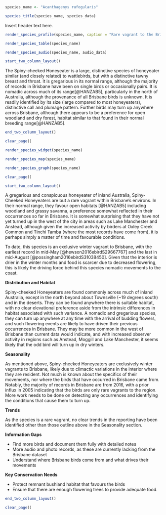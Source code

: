 ```r
species_name <- "Acanthagenys rufogularis"
```

```r
species_title(species_name, species_data)
```

Insert header text here.

```r
render_species_profile(species_name, caption = "Rare vagrant to the Brisbane region, with only a handful of records, all in winter months indicating seasonal movements. Common throughout the interior of Australia but rarely makes it to the coast.")
```

```r
render_species_table(species_name)
```

```r
render_species_audio(species_name, audio_data)
```

```r
start_two_column_layout()
```

The Spiny-cheeked Honeyeater is a large, distinctive species of honeyeater similar (and closely related) to wattlebirds, but with a distinctive tawny breast and throat. It is gregarious in its normal range, although the majority of records in Brisbane have been on single birds or occasionally pairs. It is nomadic across much of its range[@HANZAB5], particularly in the north of Australia, although the provenance of all Brisbane birds is unknown. It is readily identified by its size (large compared to most honeyeaters), distinctive call and plumage pattern. Further birds may turn up anywhere across Brisbane, although there appears to be a preference for open woodland and dry forest, habitat similar to that found in their normal breeding range[@HANZAB5].

```r
end_two_column_layout()
```

```r
clear_page()
```

```r
render_species_widget(species_name)
```

```r
render_species_map(species_name)
```

```r
render_species_graph(species_name)
```

```r
clear_page()
```

```r
start_two_column_layout()
```

A gregarious and conspicuous honeyeater of inland Australia, Spiny-Cheeked Honeyeaters are but a rare vagrant within Brisbane's environs. In their normal range, they favour open habitats [@HANZAB5] including woodland and grassy savanna, a preference somewhat reflected in their occurrences so far in Brisbane. It is somewhat surprising that they have not yet turned up in the west of the city in areas such as Lake Manchester and Anstead, although given the increased activity by birders at Oxley Creek Common and Tinchi Tamba (where the most records have come from), it is perhaps simply a matter of time and favourable conditions.

To date, this species is an exclusive winter vagrant to Brisbane, with the earliest record in mid-May [@hewson2016ebirdS29667767] and the last in mid-August [@possingham2016ebirdS31038450]. Given that the interior is drier in the winter months and food is scarcer due to decreased flowering, this is likely the driving force behind this species nomadic movements to the coast.

**Distribution and Habitat**

Spiny-cheeked Honeyeaters are found commonly across much of inland Australia, except in the north beyond about Townsville (~19 degrees south) and in the deserts. They can be found anywhere there is suitable habitat, with no clear elevational preference aside from the intrinsic differences in habitat associated with such variance. A nomadic and gregarious species, they can turn up anywhere at any time with the arrival of budding flowers, and such flowering events are likely to have driven their previous occurrences in Brisbane. They may be more common in the west of Brisbane than current data would indicate, and with increased observer activity in regions such as Anstead, Moggill and Lake Manchester, it seems likely that the odd bird will turn up in dry winters.

**Seasonality**

As mentioned above, Spiny-cheeked Honeyeaters are exclusively winter vagrants to Brisbane, likely due to climactic variations in the interior where they are resident. Not much is known about the specifics of their movements, nor where the birds that have occurred in Brisbane came from. Notably, the majority of records in Brisbane are from 2016, with a prior influx in 2005 indicating that the birds are only rare vagrants to the region. More work needs to be done on detecting any occurrences and identifying the conditions that cause them to turn up.

**Trends**

As the species is a rare vagrant, no clear trends in the reporting have been identified other than those outline above in the Seasonality section.

**Information Gaps**

- Find more birds and document them fully with detailed notes
- More audio and photo records, as these are currently lacking from the Brisbane dataset
- Understand where Brisbane birds come from and what drives their movements

**Key Conservation Needs**

- Protect remnant bushland habitat that favours the birds
- Ensure that there are enough flowering trees to provide adequate food.

```r
end_two_column_layout()
```

```r
clear_page()
```
